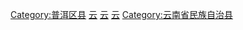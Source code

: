 {{catmore|镇沅彝族哈尼族拉祜族自治县}}
[[Category:普洱区县|Category:普洱区县]]
[[Category:中国彝族自治县|云]]
[[Category:中国哈尼族自治县|云]]
[[Category:中国拉祜族自治县|云]]
[[Category:云南省民族自治县|Category:云南省民族自治县]]